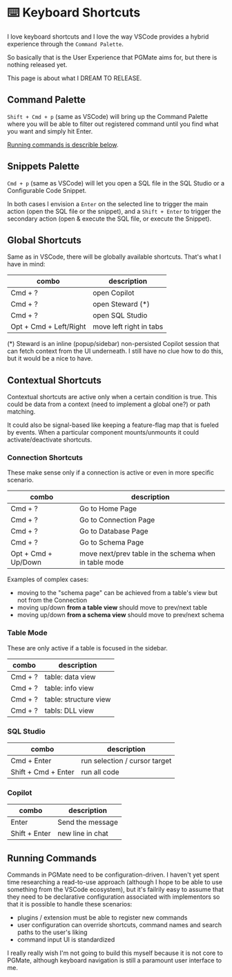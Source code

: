 # ⌨️ Keyboard Shortcuts

I love keyboard shortcuts and I love the way VSCode provides a hybrid experience through the `Command Palette`.

So basically that is the User Experience that PGMate aims for, but there is nothing released yet.

This page is about what I DREAM TO RELEASE.

## Command Palette

`Shift + Cmd + p` (same as VSCode) will bring up the Command Palette where you will be able to filter out registered command until you find what you want and simply hit Enter.

[Running commands is describle below](#running-commands).

## Snippets Palette

`Cmd + p` (same as VSCode) will let you open a SQL file in the SQL Studio or a Configurable Code Snippet.

In both cases I envision a `Enter` on the selected line to trigger the main action (open the SQL file or the snippet), and a `Shift + Enter` to trigger the secondary action (open & execute the SQL file, or execute the Snippet).

## Global Shortcuts

Same as in VSCode, there will be globally available shortcuts.
That's what I have in mind:

| combo                  | description             |
| ---------------------- | ----------------------- |
| Cmd + ?                | open Copilot            |
| Cmd + ?                | open Steward (\*)       |
| Cmd + ?                | open SQL Studio         |
| Opt + Cmd + Left/Right | move left right in tabs |

(\*) Steward is an inline (popup/sidebar) non-persisted Copilot session that can fetch context from the UI underneath. I still have no clue how to do this, but it would be a nice to have.

## Contextual Shortcuts

Contextual shortcuts are active only when a certain condition is true. This could be data from a context (need to implement a global one?) or path matching.

It could also be signal-based like keeping a feature-flag map that is fueled by events. When a particular component mounts/unmounts it could activate/deactivate shortcuts.

### Connection Shortcuts

These make sense only if a connection is active or even in more specific scenario.

| combo               | description                                           |
| ------------------- | ----------------------------------------------------- |
| Cmd + ?             | Go to Home Page                                       |
| Cmd + ?             | Go to Connection Page                                 |
| Cmd + ?             | Go to Database Page                                   |
| Cmd + ?             | Go to Schema Page                                     |
| Opt + Cmd + Up/Down | move next/prev table in the schema when in table mode |

Examples of complex cases:

- moving to the "schema page" can be achieved from a table's view but not from the Connection
- moving up/down **from a table view** should move to prev/next table
- moving up/down **from a schema view** should move to prev/next schema

### Table Mode

These are only active if a table is focused in the sidebar.

| combo   | description           |
| ------- | --------------------- |
| Cmd + ? | table: data view      |
| Cmd + ? | table: info view      |
| Cmd + ? | table: structure view |
| Cmd + ? | tabls: DLL view       |

### SQL Studio

| combo               | description                   |
| ------------------- | ----------------------------- |
| Cmd + Enter         | run selection / cursor target |
| Shift + Cmd + Enter | run all code                  |

### Copilot

| combo         | description      |
| ------------- | ---------------- |
| Enter         | Send the message |
| Shift + Enter | new line in chat |

## Running Commands

Commands in PGMate need to be configuration-driven. I haven't yet spent time researching a read-to-use approach (although I hope to be able to use something from the VSCode ecosystem), but it's failrily easy to assume that they need to be declarative configuration associated with implementors so that it is possible to handle these scenarios:

- plugins / extension must be able to register new commands
- user configuration can override shortcuts, command names and search paths to the user's liking
- command input UI is standardized

I really really wish I'm not going to build this myself because it is not core to PGMate, although keyboard navigation is still a paramount user interface to me.
